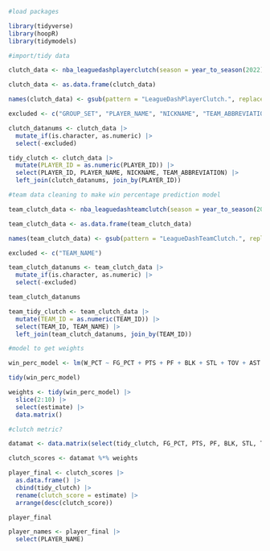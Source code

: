 

```r

#load packages

library(tidyverse)
library(hoopR)
library(tidymodels)

```



```r

#import/tidy data

clutch_data <- nba_leaguedashplayerclutch(season = year_to_season(2022))

clutch_data <- as.data.frame(clutch_data)

names(clutch_data) <- gsub(pattern = "LeagueDashPlayerClutch.", replacement = "", x = names(clutch_data))

excluded <- c("GROUP_SET", "PLAYER_NAME", "NICKNAME", "TEAM_ABBREVIATION")

clutch_datanums <- clutch_data |> 
  mutate_if(is.character, as.numeric) |> 
  select(-excluded)

tidy_clutch <- clutch_data |>
  mutate(PLAYER_ID = as.numeric(PLAYER_ID)) |>
  select(PLAYER_ID, PLAYER_NAME, NICKNAME, TEAM_ABBREVIATION) |>
  left_join(clutch_datanums, join_by(PLAYER_ID))

```

```r

#team data cleaning to make win percentage prediction model

team_clutch_data <- nba_leaguedashteamclutch(season = year_to_season(2022))

team_clutch_data <- as.data.frame(team_clutch_data)

names(team_clutch_data) <- gsub(pattern = "LeagueDashTeamClutch.", replacement = "", x = names(team_clutch_data))

excluded <- c("TEAM_NAME")

team_clutch_datanums <- team_clutch_data |>
  mutate_if(is.character, as.numeric) |>
  select(-excluded)

team_clutch_datanums

team_tidy_clutch <- team_clutch_data |>
  mutate(TEAM_ID = as.numeric(TEAM_ID)) |>
  select(TEAM_ID, TEAM_NAME) |>
  left_join(team_clutch_datanums, join_by(TEAM_ID))

```

```r

#model to get weights

win_perc_model <- lm(W_PCT ~ FG_PCT + PTS + PF + BLK + STL + TOV + AST + DREB + OREB, data = tidy_clutch)

tidy(win_perc_model)

weights <- tidy(win_perc_model) |> 
  slice(2:10) |> 
  select(estimate) |> 
  data.matrix()

```

```r
#clutch metric?

datamat <- data.matrix(select(tidy_clutch, FG_PCT, PTS, PF, BLK, STL, TOV, AST, DREB, OREB))

clutch_scores <- datamat %*% weights

player_final <- clutch_scores |>
  as.data.frame() |> 
  cbind(tidy_clutch) |> 
  rename(clutch_score = estimate) |> 
  arrange(desc(clutch_score))

player_final

```

```r

player_names <- player_final |> 
  select(PLAYER_NAME)
```


